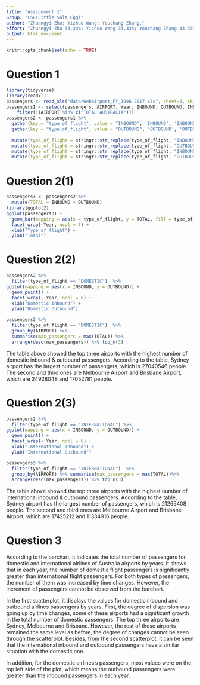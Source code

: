 ```yaml
---
title: "Assignment 1"
Group: "LSE(Little Salt Egg)"
author: "Zhuangyi Zhu; Yizhuo Wang; Youchang Zhang."
effort: "Zhuangyi Zhu 33.33%; Yizhuo Wang 33.33%; Youchang Zhang 33.33%."
output: html_document
---
```


```r
knitr::opts_chunk$set(echo = TRUE)
```


# Question 1

```r
library(tidyverse)
library(readxl)
passengers <- read_xls("data/WebAirport_FY_1986-2017.xls", sheet=3, skip=6)
passengers1 <- select(passengers, AIRPORT, Year, INBOUND, OUTBOUND, INBOUND__1, OUTBOUND__1) %>%
    filter(!(AIRPORT %in% c("TOTAL AUSTRALIA")))
passengers2 <- passengers1 %>%
  gather(key = "type_of_flight", value = "INBOUND", 'INBOUND', 'INBOUND__1', na.rm = TRUE) %>%
  gather(key = "type_of_flight", value = "OUTBOUND", 'OUTBOUND', 'OUTBOUND__1', na.rm = TRUE) %>%
  
  mutate(type_of_flight = stringr::str_replace(type_of_flight, "INBOUND__1", "INTERNATIONAL")) %>%
  mutate(type_of_flight = stringr::str_replace(type_of_flight, "OUTBOUND__1", "INTERNATIONAL")) %>%
  mutate(type_of_flight = stringr::str_replace(type_of_flight, "INBOUND", "DOMESTIC")) %>%
  mutate(type_of_flight = stringr::str_replace(type_of_flight, "OUTBOUND", "DOMESTIC"))
```

# Question 2(1)
```r
passengers3 <- passengers2 %>%
  mutate(TOTAL = INBOUND + OUTBOUND)
library(ggplot2)
ggplot(passengers3) +
  geom_bar(mapping = aes(x = type_of_flight, y = TOTAL, fill = type_of_flight), stat = "identity") + 
  facet_wrap(~Year, ncol = 7) +
  xlab("Type of flight") +
  ylab("Total")
```

# Question 2(2)
```r
passengers2 %>% 
  filter(type_of_flight == "DOMESTIC")  %>%
ggplot(mapping = aes(x = INBOUND, y = OUTBOUND)) + 
  geom_point() + 
  facet_wrap(~ Year, ncol = 6) + 
  xlab("Domestic Inbound") +
  ylab("Domestic Outbound")
```


```r
passengers3 %>% 
  filter(type_of_flight == "DOMESTIC")  %>%
  group_by(AIRPORT) %>% 
  summarise(max_passengers = max(TOTAL)) %>% 
  arrange(desc(max_passengers)) %>% top_n(3)
```

The table above showed the top three airports with the highest number of domestic inbound & outbound passengers. According to the table, Sydney airport has the largest number of passengers, which is 27040546 people. The second and third ones are Melbourne Airport and Brisbane Airport, which are 24928048 and 17052781 people.

# Question 2(3)
```r
passengers2 %>% 
  filter(type_of_flight == "INTERNATIONAL") %>%
ggplot(mapping = aes(x = INBOUND, y = OUTBOUND)) + 
  geom_point() + 
  facet_wrap(~ Year, ncol = 6) +
  xlab("International Inbound") +
  ylab("International Outbound")
```

```r
passengers3 %>% 
  filter(type_of_flight == "INTERNATIONAL")  %>%
  group_by(AIRPORT) %>% summarise(max_passengers = max(TOTAL))%>% 
  arrange(desc(max_passengers)) %>% top_n(3)
```

The table above showed the top three airports with the highest number of international inbound & outbound passengers. According to the table, Sydney airport has the largest number of passengers, which is 21265408 people. The second and third ones are Melbourne Airport and Brisbane Airport, which are 17425212 and 11334916 people.

# Question 3

According to the barchart, it indicates the total number of passengers for domestic and international airlines of Australia airports by years. It shows that in each year, the number of domestic flight passengers is significantly greater than international flight passengers. For both types of passengers, the number of them was increased by time changes. However, the increment of passengers cannot be observed from the barchart.

In the first scatterplot, it displays the values for domestic inbound and outbound airlines passengers by years. First, the degree of dispersion was going up by time changes, some of these airports had a significant growth in the total number of domestic passengers. The top three airports are Sydney, Melbourne and Brisbane. However, the rest of these airports remained the same level as before, the degree of changes cannot be seen through the scatterplot. Besides, from the second scatterplot, it can be seen that the international inbound and outbound passengers have a similar situation with the domestic one. 

In addition, for the domestic airlines's passengers, most values were on the top left side of the plot, which means the outbound passengers were greater than the inbound passengers in each year.



